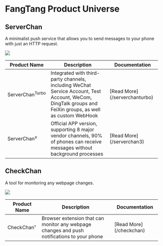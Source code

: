 
# FangTang Product Universe

## ServerChan

A minimalist push service that allows you to send messages to your phone with just an HTTP request.

![](../../image/logo.144.png)

<Table style={{marginTop:'20px'}}>
  <thead>
    <Tr>
      <Th style={{width:"150px"}}>Product Name</Th>
      <Th>Description</Th>
      <Th style={{width:"100px"}}>Documentation</Th>
    </Tr>
  </thead>
  <tbody>
    <Tr>
      <Td>ServerChan<sup>Turbo</sup></Td>
      <Td>Integrated with third-party channels, including WeChat Service Account, Test Account, WeCom, DingTalk groups and FeiXin groups, as well as custom WebHook</Td>
      <Td>[Read More](/serverchanturbo)</Td>
    </Tr>
    <Tr>
      <Td>ServerChan³</Td>
      <Td>Official APP version, supporting 8 major vendor channels, 90% of phones can receive messages without background processes</Td>
      <Td>[Read More](/serverchan3)</Td>
    </Tr>
  </tbody>
</Table>


## CheckChan

A tool for monitoring any webpage changes.

![](../../image/logo.checkchan.144.png)


<Table style={{marginTop:'20px'}}>
  <thead>
    <Tr>
      <Th style={{width:"150px"}}>Product Name</Th>
      <Th>Description</Th>
      <Th style={{width:"100px"}}>Documentation</Th>
    </Tr>
  </thead>
  <tbody>
    <Tr>
      <Td>CheckChan¹</Td>
      <Td>Browser extension that can monitor any webpage changes and push notifications to your phone</Td>
      <Td>[Read More](/checkchan)</Td>
    </Tr>
  </tbody>
</Table> 